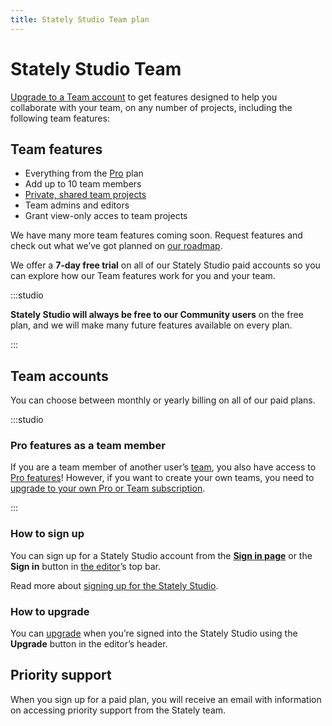 ```yaml
---
title: Stately Studio Team plan
---
```


# Stately Studio Team

[Upgrade to a Team account](https://stately.ai/pricing) to get features designed to help you collaborate with your team, on any number of projects, including the following team features:

## Team features

- Everything from the [Pro](/docs/studio-pro-plan) plan
- Add up to 10 team members
- [Private, shared team projects](/projects.mdx#change-a-projects-visibility)
- Team admins and editors
- Grant view-only acces to team projects

We have many more team features coming soon. Request features and check out what we’ve got planned on [our roadmap](https://feedback.stately.ai).

We offer a **7-day free trial** on all of our Stately Studio paid accounts so you can explore how our Team features work for you and your team.

:::studio

**Stately Studio will always be free to our Community users** on the free plan, and we will make many future features available on every plan.

:::

## Team accounts

You can choose between monthly or yearly billing on all of our paid plans.

:::studio

### Pro features as a team member

If you are a team member of another user’s [team](/teams.mdx), you also have access to [Pro features](#pro-features)! However, if you want to create your own teams, you need to [upgrade to your own Pro or Team subscription](/upgrade.mdx).

:::

### How to sign up

You can sign up for a Stately Studio account from the [**Sign in page**](https://stately.ai/registry/login) or the **Sign in** button in [the editor](https://stately.ai/editor)’s top bar.

Read more about [signing up for the Stately Studio](sign-up.mdx).

### How to upgrade

You can [upgrade](upgrade.mdx) when you’re signed into the Stately Studio using the **Upgrade** button in the editor’s header.

## Priority support

When you sign up for a paid plan, you will receive an email with information on accessing priority support from the Stately team.
